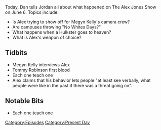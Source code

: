 {{DEFAULTSORT:
    #_EPISODE_0051:June 6, 2017
}}{{Episode
    | title           = June 6, 2017
    | caption         = Listen to this episode on [https://knowledgefight.libsyn.com/knowledge-fight-june-6-2017 Libsyn] [https://open.spotify.com/episode/4nS609eKhCcWVIBuROclMd Spotify]
    | episodeNumber   = 51
    | length          = 01:53:37
    | airDate         = June 9, 2017
    | coverageDate    = June 6, 2017
    | episodeType     = [[:Category:Present Day|Present Day]]
    | appearance      = [[Megyn Kelly]], [[Tommy Robinson]]
    | oocDrop         = I've never been sued because I watch what I say
    | previousEpisode = [[50: Bohemian Grove...Ya Busted]]
    | nextEpisode     = [[52: July 14-21, 2015]]
}}

{{Stub}}

Today, Dan tells Jordan all about what happened on The Alex Jones Show on June 6. Topics include:

*Is Alex trying to show off for Megyn Kelly's camera crew?
*Are campuses throwing "No Whites Days?"
*What happens when a Hulkster goes to heaven?
*What is Alex's weapon of choice?

==Tidbits==

*Megyn Kelly interviews Alex
*Tommy Robinson first blood
*Each one teach one
*Alex claims that his behavior lets people "at least see verbally, what people were like in the past if there was a threat going on".

==Notable Bits==

*Each one teach one

[[Category:Episodes]]
[[Category:Present Day]]
